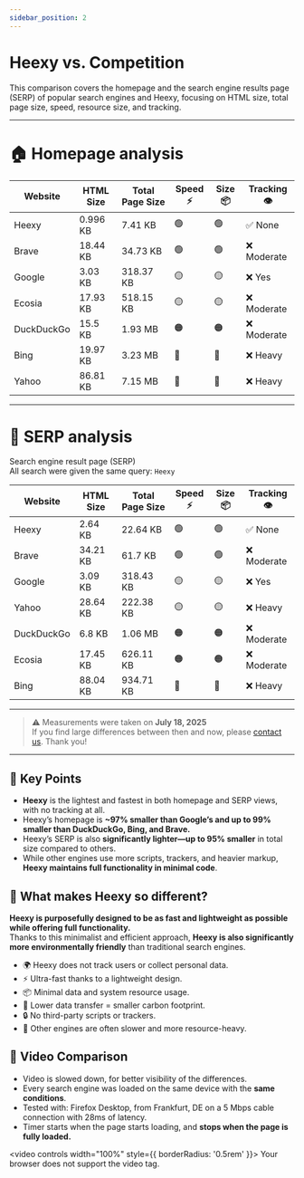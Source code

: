 ---
sidebar_position: 2
---
# Heexy vs. Competition

This comparison covers the homepage and the search engine results page (SERP) of popular search engines and Heexy, focusing on HTML size, total page size, speed, resource size, and tracking.

---

# 🏠 Homepage analysis

| Website        | HTML Size   | Total Page Size | Speed ⚡        | Size 📦         | Tracking 👁️       |
|----------------|-------------|-----------------|-----------------|-----------------|-------------------|
| Heexy          | 0.996 KB    | 7.41 KB         | 🟢              | 🟢              | ✅ None           |
| Brave          | 18.44 KB    | 34.73 KB        | 🟢              | 🟢              | ❌ Moderate       |
| Google         | 3.03 KB     | 318.37 KB       | 🟡              | 🟡              | ❌ Yes            |
| Ecosia         | 17.93 KB    | 518.15 KB       | 🟡              | 🟡              | ❌ Moderate       |
| DuckDuckGo     | 15.5 KB     | 1.93 MB         | 🟠              | 🟠              | ❌ Moderate       |
| Bing           | 19.97 KB    | 3.23 MB         | 🔴              | 🔴              | ❌ Heavy          |
| Yahoo          | 86.81 KB    | 7.15 MB         | 🔴              | 🔴              | ❌ Heavy          |

---
# 🔎 SERP analysis
Search engine result page (SERP) \
All search were given the same query: `Heexy`

| Website        | HTML Size   | Total Page Size | Speed ⚡| Size 📦 | Tracking 👁️       |
|----------------|-------------|-----------------|---------|---------|-------------------|
| Heexy          | 2.64 KB     | 22.64 KB        | 🟢      | 🟢      | ✅ None           |
| Brave          | 34.21 KB    | 61.7 KB         | 🟢      | 🟢      | ❌ Moderate       |
| Google         | 3.09 KB     | 318.43 KB       | 🟡      | 🟡      | ❌ Yes            |
| Yahoo          | 28.64 KB    | 222.38 KB       | 🟡      | 🟡      | ❌ Heavy          |
| DuckDuckGo     | 6.8 KB      | 1.06 MB         | 🟠      | 🟠      | ❌ Moderate       |
| Ecosia         | 17.45 KB    | 626.11 KB       | 🟠      | 🟠      | ❌ Moderate       |
| Bing           | 88.04 KB    | 934.71 KB       | 🔴      | 🔴      | ❌ Heavy          |

---
> ⚠️ Measurements were taken on **July 18, 2025** \
>    If you find large differences between then and now, please [contact us](https://docs.heexy.org/contact). Thank you!
---

## 🚀 Key Points
- **Heexy** is the lightest and fastest in both homepage and SERP views, with no tracking at all.
- Heexy’s homepage is **~97% smaller than Google’s and up to 99% smaller than DuckDuckGo, Bing, and Brave.**
- Heexy’s SERP is also **significantly lighter—up to 95% smaller** in total size compared to others.
- While other engines use more scripts, trackers, and heavier markup, **Heexy maintains full functionality in minimal code**.

## 🤔 What makes Heexy so different?

**Heexy is purposefully designed to be as fast and lightweight as possible while offering full functionality.**  
Thanks to this minimalist and efficient approach, **Heexy is also significantly more environmentally friendly** than traditional search engines.
- 🌍 Heexy does not track users or collect personal data.
- ⚡ Ultra-fast thanks to a lightweight design.
- 📦 Minimal data and system resource usage.
- 🌱 Lower data transfer = smaller carbon footprint.
- 🔒 No third-party scripts or trackers.
- 🐢 Other engines are often slower and more resource-heavy.

## 🎥 Video Comparison
- Video is slowed down, for better visibility of the differences.
- Every search engine was loaded on the same device with the **same conditions**.
- Tested with: Firefox Desktop, from Frankfurt, DE on a 5 Mbps cable connection with 28ms of latency.
- Timer starts when the page starts loading, and **stops when the page is fully loaded.**

<video controls width="100%" style={{ borderRadius: '0.5rem' }}>
  <source src="/img/docs/compare.mp4" type="video/mp4" />
  Your browser does not support the video tag.
</video>